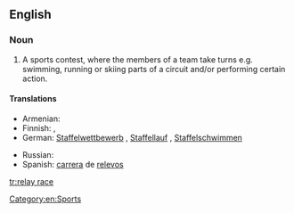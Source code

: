 {{wikipedia}}
==English==

===Noun===
{{en-noun}}

# A sports contest, where the members of a team take turns e.g. swimming, running or skiing parts of a circuit and/or performing certain action.

====Translations====
{{trans-top|sports contest}}
* Armenian: {{qualifier|running}} {{t|hy|փոխանցումավազք|tr=pʿoxancʿumavazkʿ|sc=Armn}}
* Finnish: {{t-|fi|viestikilpailu}},  {{t+|fi|viesti}}
* German: [[Staffelwettbewerb]] {{m}} {{qualifier|general}}, [[Staffellauf]] {{m}} {{qualifier|running}}, [[Staffelschwimmen]] {{n}} {{qualifier|swimming}}
{{trans-mid}}
* Russian: {{t|ru|эстафета|f|tr=estaféta}}
* Spanish: [[carrera#Spanish|carrera]] de [[relevo]]s
{{trans-bottom}}

[[Category:en:Sports]]

[[tr:relay race]]